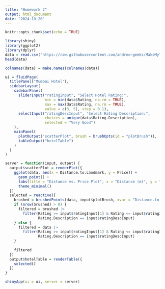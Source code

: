 ---
title: "Homework 2"
output: html_document
date: "2024-10-20"
---

```{r setup, include=FALSE}
knitr::opts_chunk$set(echo = TRUE)
```

```{r}
library(shiny)
library(ggplot2)
library(dplyr)
data = read.csv("https://raw.githubusercontent.com/andrew-geeks/MakeMyTrip-scraper/main/hotel_datasets/mumbai.csv")
head(data)
```

```{r}
colnames(data) = make.names(colnames(data))

ui = fluidPage(
  titlePanel("Mumbai Hotel"),
  sidebarLayout(
    sidebarPanel(
      sliderInput("ratingInput", "Select Hotel Rating:",
                  min = min(data$Rating, na.rm = TRUE),
                  max = max(data$Rating, na.rm = TRUE),
                  value = c(3, 5), step = 0.1),
      selectInput("ratingDescInput", "Select Rating Description:",
                  choices = unique(data$Rating.Description),
                  selected = "Very Good")
    ),
    mainPanel(
      plotOutput("scatterPlot", brush = brushOpts(id = "plotBrush")),
      tableOutput("hotelTable")
    )
  )
)

server = function(input, output) {
  output$scatterPlot = renderPlot({
    ggplot(data, aes(x = Distance.to.Landmark, y = Price)) +
      geom_point() +
      labs(title = "Distance vs. Price Plot", x = "Distance (m)", y = "Price") +
      theme_minimal()
  })
  selected = reactive({
    brushed = brushedPoints(data, input$plotBrush, xvar = "Distance.to.Landmark", yvar = "Price")
    if (nrow(brushed) > 0) {
      filtered = brushed |>
        filter(Rating >= input$ratingInput[1] & Rating <= input$ratingInput[2],
               Rating.Description == input$ratingDescInput)
    } else {
      filtered = data |>
        filter(Rating >= input$ratingInput[1] & Rating <= input$ratingInput[2],
               Rating.Description == input$ratingDescInput)
    }
    
    filtered
  })
  output$hotelTable = renderTable({
    selected()
  })
}

shinyApp(ui = ui, server = server)

```

